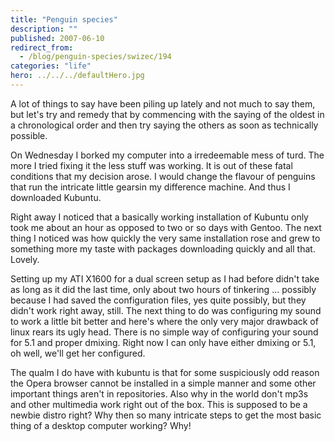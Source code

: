 ```yaml
---
title: "Penguin species"
description: ""
published: 2007-06-10
redirect_from:
  - /blog/penguin-species/swizec/194
categories: "life"
hero: ../../../defaultHero.jpg
---
```


A lot of things to say have been piling up lately and not much to say them, but let's try and remedy that by commencing with the saying of the oldest in a chronological order and then try saying the others as soon as technically possible.

On Wednesday I borked my computer into a irredeemable mess of turd. The more I tried fixing it the less stuff was working. It is out of these fatal conditions that my decision arose. I would change the flavour of penguins that run the intricate little gearsin my difference machine. And thus I downloaded Kubuntu.

Right away I noticed that a basically working installation of Kubuntu only took me about an hour as opposed to two or so days with Gentoo. The next thing I noticed was how quickly the very same installation rose and grew to something more my taste with packages downloading quickly and all that. Lovely.

Setting up my ATI X1600 for a dual screen setup as I had before didn't take as long as it did the last time, only about two hours of tinkering ... possibly because I had saved the configuration files, yes quite possibly, but they didn't work right away, still. The next thing to do was configuring my sound to work a little bit better and here's where the only very major drawback of linux rears its ugly head. There is no simple way of configuring your sound for 5.1 and proper dmixing. Right now I can only have either dmixing or 5.1, oh well, we'll get her configured.

The qualm I do have with kubuntu is that for some suspiciously odd reason the Opera browser cannot be installed in a simple manner and some other important things aren't in repositories. Also why in the world don't mp3s and other multimedia work right out of the box. This is supposed to be a newbie distro right? Why then so many intricate steps to get the most basic thing of a desktop computer working? Why!
